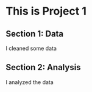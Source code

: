 # This is Project 1

## Section 1: Data

I cleaned some data

## Section 2: Analysis

I analyzed the data